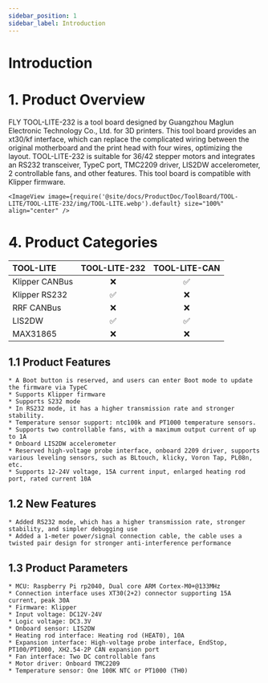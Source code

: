 ```yaml
---
sidebar_position: 1
sidebar_label: Introduction
---
```




# Introduction

# 1. Product Overview

FLY TOOL-LITE-232 is a tool board designed by Guangzhou Maglun Electronic Technology Co., Ltd. for 3D printers. This tool board provides an xt30/kf interface, which can replace the complicated wiring between the original motherboard and the print head with four wires, optimizing the layout. TOOL-LITE-232 is suitable for 36/42 stepper motors and integrates an RS232 transceiver, TypeC port, TMC2209 driver, LIS2DW accelerometer, 2 controllable fans, and other features. This tool board is compatible with Klipper firmware.

    <ImageView image={require('@site/docs/ProductDoc/ToolBoard/TOOL-LITE/TOOL-LITE-232/img/TOOL-LITE.webp').default} size="100%" align="center" />

# 4. Product Categories

| TOOL-LITE  |    TOOL-LITE-232     |    TOOL-LITE-CAN     |
| :------------- | :------------------: | :------------------: |
| Klipper CANBus |         :x:          |  :white_check_mark:  |
| Klipper RS232  |  :white_check_mark:  |         :x:          |
| RRF CANBus     |         :x:          |         :x:          |
| LIS2DW         |  :white_check_mark:  |  :white_check_mark:  |
| MAX31865       |         :x:          |         :x:          |


## 1.1 Product Features

    * A Boot button is reserved, and users can enter Boot mode to update the firmware via TypeC
    * Supports Klipper firmware
    * Supports S232 mode
    * In RS232 mode, it has a higher transmission rate and stronger stability.
    * Temperature sensor support: ntc100k and PT1000 temperature sensors.
    * Supports two controllable fans, with a maximum output current of up to 1A
    * Onboard LIS2DW accelerometer
    * Reserved high-voltage probe interface, onboard 2209 driver, supports various leveling sensors, such as BLtouch, klicky, Voron Tap, PL08n, etc.
    * Supports 12-24V voltage, 15A current input, enlarged heating rod port, rated current 10A

## 1.2 New Features
    * Added RS232 mode, which has a higher transmission rate, stronger stability, and simpler debugging use
    * Added a 1-meter power/signal connection cable, the cable uses a twisted pair design for stronger anti-interference performance

## 1.3 Product Parameters

    * MCU: Raspberry Pi rp2040, Dual core ARM Cortex-M0+@133MHz
    * Connection interface uses XT30(2+2) connector supporting 15A current, peak 30A
    * Firmware: Klipper
    * Input voltage: DC12V-24V
    * Logic voltage: DC3.3V
    * Onboard sensor: LIS2DW
    * Heating rod interface: Heating rod (HEAT0), 10A
    * Expansion interface: High-voltage probe interface, EndStop, PT100/PT1000, XH2.54-2P CAN expansion port
    * Fan interface: Two DC controllable fans
    * Motor driver: Onboard TMC2209
    * Temperature sensor: One 100K NTC or PT1000 (TH0)



